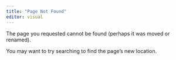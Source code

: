 ---
title: "Page Not Found"
editor: visual
---

The page you requested cannot be found (perhaps it was moved or renamed).

You may want to try searching to find the page's new location.
